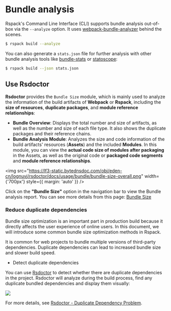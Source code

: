 # Bundle analysis

Rspack's Command Line Interface (CLI) supports bundle analysis out-of-box via the `--analyze` option. It uses [webpack-bundle-analyzer](https://www.npmjs.com/package/webpack-bundle-analyzer) behind the scenes.

```sh
$ rspack build --analyze
```

You can also generate a `stats.json` file for further analysis with other bundle analysis tools like [bundle-stats](https://github.com/relative-ci/bundle-stats) or [statoscope](https://statoscope.tech/):

```sh
$ rspack build --json stats.json
```

## Use Rsdoctor

**Rsdoctor** provides the `Bundle Size` module, which is mainly used to analyze the information of the build artifacts of **Webpack** or **Rspack**, including the **size of resources**, **duplicate packages**, and **module reference relationships**:

- **Bundle Overview**: Displays the total number and size of artifacts, as well as the number and size of each file type. It also shows the duplicate packages and their reference chains.
- **Bundle Analysis Module**: Analyzes the size and code information of the build artifacts' resources (**Assets**) and the included **Modules**. In this module, you can view the **actual code size of modules after packaging** in the Assets, as well as the original code or **packaged code segments** and **module reference relationships**.

<img
  src="https://lf3-static.bytednsdoc.com/obj/eden-cn/lognuvj/rsdoctor/docs/usage/bundle/bundle-size-overall.png"
  width={'700px'}
  style={{ margin: 'auto' }}
/>

Click on the **"Bundle Size"** option in the navigation bar to view the Bundle analysis report. You can see more details from this page: [Bundle Size](https://rsdoctor.dev/zh/guide/usage/bundle-size)

### Reduce duplicate dependencies

Bundle size optimization is an important part in production build because it directly affects the user experience of online users. In this document, we will introduce some common bundle size optimization methods in Rspack.

It is common for web projects to bundle multiple versions of third-party dependencies. Duplicate dependencies can lead to increased bundle size and slower build speed.

- Detect duplicate dependencies

You can use [Rsdoctor](https://rsdoctor.dev) to detect whether there are duplicate dependencies in the project. Rsdoctor will analyze during the build process, find any duplicate bundled dependencies and display them visually:

![](https://lf3-static.bytednsdoc.com/obj/eden-cn/lognuvj/rsdoctor/docs/usage/bundle/bundle-alerts.png)

For more details, see [Rsdoctor - Duplicate Dependency Problem](https://rsdoctor.dev/blog/topic/duplicate-pkg-problem).
